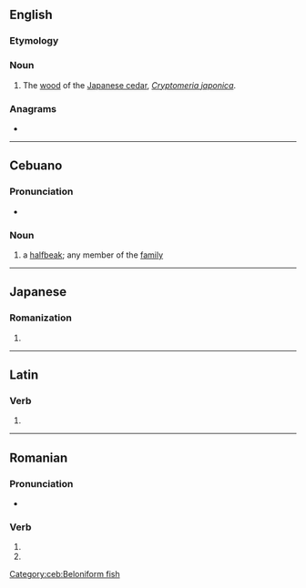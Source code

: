 {{also|-sugi}}
==English==

===Etymology===
{{etyl|ja|en}} {{m|ja|すぎ}}

===Noun===
{{en-noun|-}}

# The [[wood]] of the [[Japanese cedar]], ''[[Cryptomeria japonica]]''.

===Anagrams===
* {{anagrams|en|GUIs|IUGS}}

----

==Cebuano==

===Pronunciation===
* {{hyphenation|su|gi|lang=ceb}}

===Noun===
{{head|ceb|noun}}

# a [[halfbeak]]; any member of the [[family]] {{taxlink|Hemiramphidae|family|ver=180127}}

[[Category:ceb:Beloniform fish]]

----

==Japanese==

===Romanization===
{{ja-romaji}}

# {{ja-romanization of|すぎ}}

----

==Latin==

===Verb===
{{la-verb-form|sūgī}}

# {{inflection of|sūgō||pres|pasv|inf|lang=la}}

----

==Romanian==

===Pronunciation===
* {{IPA|[sud͡ʒʲ]|lang=ro}}

===Verb===
{{head|ro|verb form}}

# {{ro-form-verb|2s|pres|suge}}
# {{ro-form-verb|2s|sub|suge}}